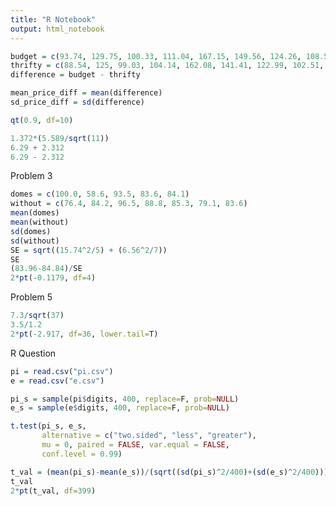 ```yaml
---
title: "R Notebook"
output: html_notebook
---
```


```r
budget = c(93.74, 129.75, 100.33, 111.04, 167.15, 149.56, 124.26, 108.57, 118.62, 129.81, 98.58)
thrifty = c(88.54, 125, 99.03, 104.14, 162.08, 141.41, 122.99, 102.51, 117.44, 121.76, 77.32)
difference = budget - thrifty
```
```r
mean_price_diff = mean(difference)
sd_price_diff = sd(difference)
```

```r
qt(0.9, df=10)
```

```r
1.372*(5.589/sqrt(11))
6.29 + 2.312
6.29 - 2.312
```
Problem 3
```r
domes = c(100.0, 58.6, 93.5, 83.6, 84.1)
without = c(76.4, 84.2, 96.5, 88.8, 85.3, 79.1, 83.6)
mean(domes)
mean(without)
sd(domes)
sd(without)
SE = sqrt((15.74^2/5) + (6.56^2/7))
SE
(83.96-84.84)/SE
2*pt(-0.1179, df=4)
```
Problem 5
```r
7.3/sqrt(37)
3.5/1.2
2*pt(-2.917, df=36, lower.tail=T)
```
R Question
```r
pi = read.csv("pi.csv")
e = read.csv("e.csv")
```

```r
pi_s = sample(pi$digits, 400, replace=F, prob=NULL)
e_s = sample(e$digits, 400, replace=F, prob=NULL)
```

```r
t.test(pi_s, e_s,
       alternative = c("two.sided", "less", "greater"),
       mu = 0, paired = FALSE, var.equal = FALSE,
       conf.level = 0.99)
```
```r
t_val = (mean(pi_s)-mean(e_s))/(sqrt((sd(pi_s)^2/400)+(sd(e_s)^2/400)))
t_val
2*pt(t_val, df=399)
```

